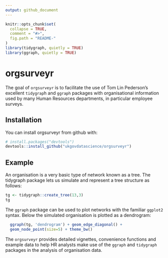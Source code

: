 ```yaml
---
output: github_document
---
```


<!-- README.md is generated from README.Rmd. Please edit that file -->

```r
knitr::opts_chunk$set(
  collapse = TRUE,
  comment = "#>",
  fig.path = "README-"
)
library(tidygraph, quietly = TRUE)
library(ggraph, quietly = TRUE)
```

# orgsurveyr

The goal of `orgsurveyr` is to facilitate the use of Tom Lin Pederson's excellent `tidygrap`h and `ggraph` packages with organisational information used by many Human Resources departments, in particular employee surveys.  

## Installation

You can install orgsurveyr from github with:

```r
# install.packages("devtools")
devtools::install_github("ukgovdatascience/orgsurveyr")
```

## Example

An organisation is a very basic type of network known as a tree.  The tidygraph package lets us simulate and represent a tree structure as follows:

```r
tg <- tidygraph::create_tree(13,3) 
tg
```

The `ggraph` package can be used to plot networks with the familiar `ggplot2` syntax.  Below the simulated organisation is plotted as a dendrogram:

```r
  ggraph(tg, 'dendrogram') + geom_edge_diagonal() + 
  geom_node_point(size=5) + theme_bw()
```

The `orgsurveyr` provides detailed vignettes, convenience functions and example data to help HR analysts make use of the `ggraph` and `tidygraph` packages in the analysis of organisation data.
